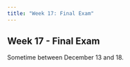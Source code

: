 ```yaml
---
title: "Week 17: Final Exam"
---
```


::: {.content-visible when-format="pdf"}

## Week 17 - Final Exam

:::


Sometime between December 13 and 18.


